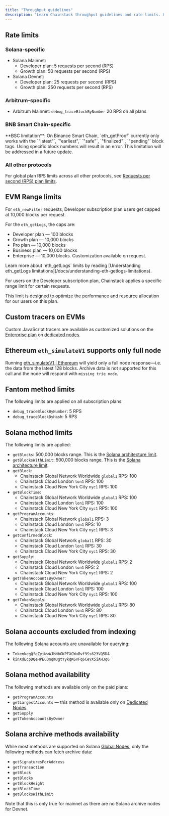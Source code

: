 ```yaml
---
title: "Throughput guidelines"
description: "Learn Chainstack throughput guidelines and rate limits. Understand Solana, Ethereum, Bitcoin, and TON network limits for optimal node performance and request handling."
---
```


## Rate limits

### Solana-specific

- Solana Mainnet:
  - Developer plan: 5 requests per second (RPS)
  - Growth plan: 50 requests per second (RPS)
- Solana Devnet:
  - Developer plan: 25 requests per second (RPS)
  - Growth plan: 250 requests per second (RPS)

### Arbitrum-specific

- Arbitrum Mainnet: `debug_traceBlockByNumber` 20 RPS on all plans

### BNB Smart Chain-specific

<Warning>
  **BSC limitation**: On Binance Smart Chain, `eth_getProof` currently only works with the `"latest"`, `"earliest",` `"safe"`, `"finalized"`, `"pending"` block tags. Using specific block numbers will result in an error. This limitation will be addressed in a future update.
</Warning>

### All other protocols

For global plan RPS limits across all other protocols, see [Requests per second (RPS) plan limits](/docs/rps-plan-limits).

## EVM Range limits

For `eth_newFilter` requests, Developer subscription plan users get capped at 10,000 blocks per request.

For the `eth_getLogs`, the caps are:

- Developer plan — 100 blocks
- Growth plan — 10,000 blocks
- Pro plan — 10,000 blocks
- Business plan — 10,000 blocks
- Enterprise — 10,000 blocks. Customization available on request.

<Info>
  Learn more about `eth_getLogs` limits by reading [Understanding eth_getLogs limitations](/docs/understanding-eth-getlogs-limitations).
</Info>

For users on the Developer subscription plan, Chainstack applies a specific range limit for certain requests.

This limit is designed to optimize the performance and resource allocation for our users on this plan.

## Custom tracers on EVMs

Custom JavaScript tracers are available as customized solutions on the [Enterprise plan](https://chainstack.com/pricing/) on [dedicated nodes](/docs/dedicated-node).

## Ethereum `eth_simulateV1` supports only full node

Running [eth_simulateV1 | Ethereum](/reference/ethereum-simulatev1) will yield only a full node response—i.e. the data from the latest 128 blocks. Archive data is not supported for this call and the node will respond with `missing trie node`.

## Fantom method limits

The following limits are applied on all subscription plans:

- `debug_traceBlockByNumber`: 5 RPS
- `debug_traceBlockByHash`: 5 RPS

## Solana method limits

The following limits are applied:

- `getBlocks`: 500,000 blocks range. This is the [Solana architecture limit](https://solana.com/docs/rpc/http/getblocks).
- `getBlocksWithLimit`: 500,000 blocks range. This is the [Solana architecture limit](https://solana.com/docs/rpc/http/getblockswithlimit).
- `getBlock`:
  - Chainstack Global Network Worldwide `global1` RPS: 100
  - Chainstack Cloud London `lon1` RPS: 100
  - Chainstack Cloud New York City `nyc1` RPS: 100
- `getBlockTime`:
  - Chainstack Global Network Worldwide `global1` RPS: 100
  - Chainstack Cloud London `lon1` RPS: 100
  - Chainstack Cloud New York City `nyc1` RPS: 100
- `getProgramAccounts`:
  - Chainstack Global Network `global1` RPS: 3
  - Chainstack Cloud London `lon1` RPS: 10
  - Chainstack Cloud New York City `nyc1` RPS: 3
- `getConfirmedBlock`:
  - Chainstack Global Network `global1` RPS: 30
  - Chainstack Cloud London `lon1` RPS: 30
  - Chainstack Cloud New York City `nyc1` RPS: 30
- `getSupply`:
  - Chainstack Global Network Worldwide `global1` RPS: 2
  - Chainstack Cloud London `lon1` RPS: 2
  - Chainstack Cloud New York City `nyc1` RPS: 2
- `getTokenAccountsByOwner`:
  - Chainstack Global Network Worldwide `global1` RPS: 100
  - Chainstack Cloud London `lon1` RPS: 100
  - Chainstack Cloud New York City `nyc1` RPS: 100
- `getTokenSupply`:
  - Chainstack Global Network Worldwide `global1` RPS: 80
  - Chainstack Cloud London `lon1` RPS: 80
  - Chainstack Cloud New York City `nyc1` RPS: 80

## Solana accounts excluded from indexing

The following Solana accounts are unavailable for querying:

- `TokenkegQfeZyiNwAJbNbGKPFXCWuBvf9Ss623VQ5DA`
- `kinXdEcpDQeHPEuQnqmUgtYykqKGVFq6CeVX5iAHJq6`

## Solana method availability

The following methods are available only on the paid plans:

- `getProgramAccounts`
- `getLargestAccounts` — this method is available only on [Dedicated Nodes](/docs/dedicated-node).
- `getSupply`
- `getTokenAccountsByOwner`

## Solana archive methods availability

While most methods are supported on Solana [Global Nodes](/docs/global-elastic-node), only the following methods can fetch archive data:

- `getSignaturesForAddress`
- `getTransaction`
- `getBlock`
- `getBlocks`
- `getBlockHeight`
- `getBlockTime`
- `getBlocksWithLimit`

Note that this is only true for mainnet as there are no Solana archive nodes for Devnet.